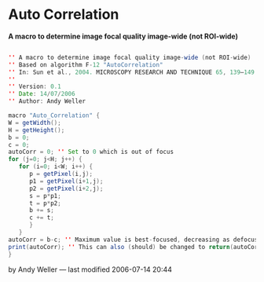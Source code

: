 = Auto Correlation =

'''A macro to determine image focal quality image-wide (not ROI-wide)'''

<source lang="java">

'' A macro to determine image focal quality image-wide (not ROI-wide)
'' Based on algorithm F-12 "AutoCorrelation"
'' In: Sun et al., 2004. MICROSCOPY RESEARCH AND TECHNIQUE 65, 139–149.
'' 
'' Version: 0.1
'' Date: 14/07/2006
'' Author: Andy Weller

macro "Auto_Correlation" {
W = getWidth();
H = getHeight();
b = 0;
c = 0;
autoCorr = 0; '' Set to 0 which is out of focus
for (j=0; j<H; j++) {
   for (i=0; i<W; i++) {
      p = getPixel(i,j);
      p1 = getPixel(i+1,j);
      p2 = getPixel(i+2,j);
      s = p*p1;
      t = p*p2;
      b += s;
      c += t;
      }
   }
autoCorr = b-c; '' Maximum value is best-focused, decreasing as defocus increases
print(autoCorr); '' This can also (should) be changed to return(autoCorr)
}

</source>

by Andy Weller — last modified 2006-07-14 20:44

